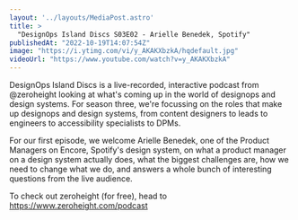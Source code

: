 ```yaml
---
layout: '../layouts/MediaPost.astro'
title: >
  "DesignOps Island Discs S03E02 - Arielle Benedek, Spotify"
publishedAt: "2022-10-19T14:07:54Z"
image: "https://i.ytimg.com/vi/y_AKAKXbzkA/hqdefault.jpg"
videoUrl: "https://www.youtube.com/watch?v=y_AKAKXbzkA"
---
```

DesignOps Island Discs is a live-recorded, interactive podcast from @zeroheight looking at what's coming up in the world of designops and design systems. For season three, we're focussing on the roles that make up designops and design systems, from content designers to leads to engineers to accessibility specialists to DPMs. 

For our first episode, we welcome Arielle Benedek, one of the Product Managers on Encore, Spotify's design system, on what a product manager on a design system actually does, what the biggest challenges are, how we need to change what we do, and answers a whole bunch of interesting questions from the live audience.

To check out zeroheight (for free), head to https://www.zeroheight.com/podcast
